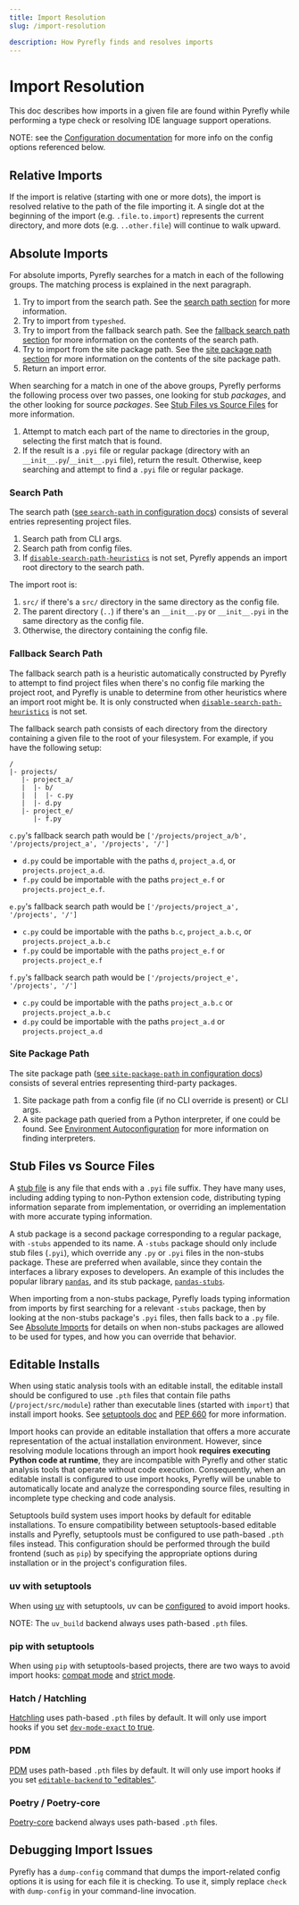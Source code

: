 ```yaml
---
title: Import Resolution
slug: /import-resolution

description: How Pyrefly finds and resolves imports
---
```


# Import Resolution

This doc describes how imports in a given file are found within Pyrefly while performing
a type check or resolving IDE language support operations.

NOTE: see the [Configuration documentation](./configuration.mdx) for more info on
the config options referenced below.

## Relative Imports

If the import is relative (starting with one or more dots), the import is
resolved relative to the path of the file importing it. A single dot at the
beginning of the import (e.g. `.file.to.import`) represents the current
directory, and more dots (e.g. `..other.file`) will continue to walk upward.

## Absolute Imports

For absolute imports, Pyrefly searches for a match in each of the following groups. The
matching process is explained in the next paragraph.

1. Try to import from the search path. See the [search path section](#search-path) for more information.
2. Try to import from `typeshed`.
3. Try to import from the fallback search path. See the [fallback search path section](#fallback-search-path) for
more information on the contents of the search path.
4. Try to import from the site package path. See the
[site package path section](#site-package-path) for more information on the contents
of the site package path.
5. Return an import error.

When searching for a match in one of the above groups, Pyrefly performs the following process
over two passes, one looking for stub *packages*, and the other looking for source *packages*. See
[Stub Files vs Source Files](#stub-files-vs-source-files) for more information.

1. Attempt to match each part of the name to directories in the group, selecting the first
match that is found.
2. If the result is a `.pyi` file or regular package (directory with an
`__init__.py`/`__init__.pyi` file), return the result. Otherwise, keep searching and
attempt to find a `.pyi` file or regular package.

### Search Path

The search path ([see `search-path` in configuration docs](configuration.mdx#search-path))
consists of several entries representing project files.

1. Search path from CLI args.
2. Search path from config files.
3. If [`disable-search-path-heuristics`](configuration.mdx#disable-search-path-heuristics)
   is not set, Pyrefly appends an import root directory to the search path.

The import root is:
1. `src/` if there's a `src/` directory in the same directory as the config file.
2. The parent directory (`..`) if there's an `__init__.py` or `__init__.pyi` in the same
   directory as the config file.
3. Otherwise, the directory containing the config file.

### Fallback Search Path

The fallback search path is a heuristic automatically constructed by Pyrefly to attempt to
find project files when there's no config file marking the project root, and Pyrefly
is unable to determine from other heuristics where an import root might be.
It is only constructed when
[`disable-search-path-heuristics`](configuration.mdx#disable-search-path-heuristics)
is not set.

The fallback search path consists of each directory from the directory containing
a given file to the root of your filesystem. For example, if you have the following setup:

```
/
|- projects/
   |- project_a/
   |  |- b/
   |  |  |- c.py
   |  |- d.py
   |- project_e/
      |- f.py
```

`c.py`'s fallback search path would be `['/projects/project_a/b', '/projects/project_a',
'/projects', '/']`
- `d.py` could be importable with the paths `d`, `project_a.d`, or `projects.project_a.d`.
- `f.py` could be importable with the paths `project_e.f` or `projects.project_e.f`.

`e.py`'s fallback search path would be `['/projects/project_a', '/projects', '/']`
- `c.py` could be importable with the paths `b.c`, `project_a.b.c`, or `projects.project_a.b.c`
- `f.py` could be importable with the paths `project_e.f` or `projects.project_e.f`

`f.py`'s fallback search path would be `['/projects/project_e', '/projects', '/']`
- `c.py` could be importable with the paths `project_a.b.c` or `projects.project_a.b.c`
- `d.py` could be importable with the paths `project_a.d` or `projects.project_a.d`

### Site Package Path

The site package path
([see `site-package-path` in configuration docs](configuration.mdx#site-package-path))
consists of several entries representing third-party packages.

1. Site package path from a config file (if no CLI override is present) or CLI args.
2. A site package path queried from a Python interpreter, if one could be found.
   See [Environment Autoconfiguration](configuration.mdx#environment-autoconfiguration)
   for more information on finding interpreters.

## Stub Files vs Source Files

A
[stub file](https://typing.python.org/en/latest/spec/distributing.html#stub-files)
is any file that ends with a `.pyi` file suffix. They have many uses, including
adding typing to non-Python extension code, distributing typing information
separate from implementation, or overriding an implementation with more accurate
typing information.

A stub package is a second package corresponding to a regular package, with `-stubs`
appended to its name. A `-stubs` package should only include stub files (`.pyi`),
which override any `.py` or `.pyi` files in the non-stubs package. These are preferred
when available, since they contain the interfaces a library exposes to developers. An
example of this includes the popular library [`pandas`](https://github.com/pandas-dev/pandas),
and its stub package, [`pandas-stubs`](https://github.com/pandas-dev/pandas-stubs).

When importing from a non-stubs package, Pyrefly loads typing information from
imports by first searching for a relevant `-stubs` package, then by looking at
the non-stubs package's `.pyi` files, then falls back to a `.py` file. See
[Absolute Imports](#absolute-imports) for details on when non-stubs packages
are allowed to be used for types, and how you can override that behavior.

## Editable Installs

When using static analysis tools with an editable install, the editable install should be configured to use `.pth`
files that contain file paths (`/project/src/module`) rather than executable lines (started with `import`) that
install import hooks. See [setuptools doc](https://setuptools.pypa.io/en/latest/userguide/development_mode.html)
and [PEP 660](https://peps.python.org/pep-0660/) for more information.

Import hooks can provide an editable installation that offers a more accurate representation of the actual installation
environment. However, since resolving module locations through an import hook
**requires executing Python code at runtime**, they are incompatible with Pyrefly and other static analysis tools that
operate without code execution. Consequently, when an editable install is configured to use import hooks, Pyrefly
will be unable to automatically locate and analyze the corresponding source files, resulting in incomplete type checking and
code analysis.

Setuptools build system uses import hooks by default for editable installations. To ensure compatibility between
setuptools-based editable installs and Pyrefly, setuptools must be configured to use path-based `.pth` files instead.
This configuration should be performed through the build frontend (such as `pip`) by specifying the appropriate
options during installation or in the project's configuration files.

### uv with setuptools

When using [uv](https://docs.astral.sh/uv/) with setuptools, uv can be
[configured](https://docs.astral.sh/uv/reference/settings/#config-settings) to avoid import hooks.

NOTE: The `uv_build` backend always uses path-based `.pth` files.

### pip with setuptools
When using `pip` with setuptools-based projects, there are two ways to avoid import hooks:
[compat mode](https://setuptools.pypa.io/en/latest/userguide/development_mode.html#legacy-behavior)
and [strict mode](https://setuptools.pypa.io/en/latest/userguide/development_mode.html#strict-editable-installs).

### Hatch / Hatchling

[Hatchling](https://hatch.pypa.io/1.9/config/build/) uses path-based `.pth` files by default.
It will only use import hooks if you set [`dev-mode-exact` to true](https://hatch.pypa.io/latest/config/build/#dev-mode).

### PDM

[PDM](https://backend.pdm-project.org/) uses path-based `.pth` files by default.
It will only use import hooks if you set
[`editable-backend` to "editables"](https://backend.pdm-project.org/build_config/#choose-the-editable-build-format).

### Poetry / Poetry-core
[Poetry-core](https://github.com/python-poetry/poetry-core) backend always uses path-based `.pth` files.

## Debugging Import Issues

Pyrefly has a `dump-config` command that dumps the import-related config options it is using for
each file it is checking. To use it, simply replace `check` with `dump-config` in your
command-line invocation.
